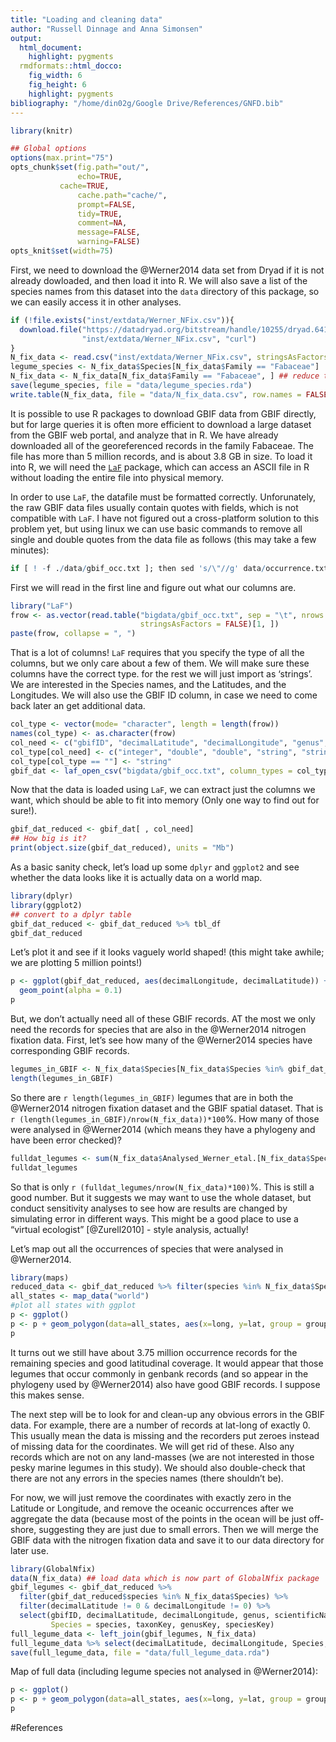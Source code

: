 ```yaml
---
title: "Loading and cleaning data"
author: "Russell Dinnage and Anna Simonsen"
output:
  html_document:
    highlight: pygments
  rmdformats::html_docco:
    fig_width: 6
    fig_height: 6
    highlight: pygments
bibliography: "/home/din02g/Google Drive/References/GNFD.bib"
---
```


```r
library(knitr)

## Global options
options(max.print="75")
opts_chunk$set(fig.path="out/",
               echo=TRUE,
	       cache=TRUE,
               cache.path="cache/",
               prompt=FALSE,
               tidy=TRUE,
               comment=NA,
               message=FALSE,
               warning=FALSE)
opts_knit$set(width=75)
```

First, we need to download the @Werner2014 data set from Dryad if it is not already dowloaded, and then load it into R. We will also save a list of the species names from this dataset into the `data` directory of this package, so we can easily access it in other analyses.

```r
if (!file.exists("inst/extdata/Werner_NFix.csv")){
  download.file("https://datadryad.org/bitstream/handle/10255/dryad.64120/Werner_NFix.csv",
                "inst/extdata/Werner_NFix.csv", "curl")
}
N_fix_data <- read.csv("inst/extdata/Werner_NFix.csv", stringsAsFactors = FALSE)
legume_species <- N_fix_data$Species[N_fix_data$Family == "Fabaceae"]
N_fix_data <- N_fix_data[N_fix_data$Family == "Fabaceae", ] ## reduce to just legumes
save(legume_species, file = "data/legume_species.rda")
write.table(N_fix_data, file = "data/N_fix_data.csv", row.names = FALSE, sep = ";")
```

It is possible to use R packages to download GBIF data from GBIF directly, but for large queries it is often more efficient to download a large dataset from the GBIF web portal, and analyze that in R. We have already downloaded all of the georeferenced records in the family Fabaceae. The file has more than 5 million records, and is about 3.8 GB in size. To load it into R, we will need the [`LaF`](http://cran.r-project.org/web/packages/LaF/index.html) package, which can access an ASCII file in R without loading the entire file into physical memory. 

In order to use `LaF`, the datafile must be formatted correctly. Unforunately, the raw GBIF data files usually contain quotes with fields, which is not compatible with `LaF`. I have not figured out a cross-platform solution to this problem yet, but using linux we can use basic commands to remove all single and double quotes from the data file as follows (this may take a few minutes):

```r
if [ ! -f ./data/gbif_occ.txt ]; then sed 's/\"//g' data/occurrence.txt > data/gbif_occ.txt; fi
```

First we will read in the first line and figure out what our columns are.

```r
library("LaF")
frow <- as.vector(read.table("bigdata/gbif_occ.txt", sep = "\t", nrows = 1,
                             stringsAsFactors = FALSE)[1, ])
paste(frow, collapse = ", ")
```

That is a lot of columns! `LaF` requires that you specify the type of all the columns, but we only care about a few of them. We will make sure these columns have the correct type. for the rest we will just import as 'strings'. We are interested in the Species names, and the Latitudes, and the Longitudes. We will also use the GBIF ID column, in case we need to come back later an get additional data.

```r
col_type <- vector(mode= "character", length = length(frow))
names(col_type) <- as.character(frow)
col_need <- c("gbifID", "decimalLatitude", "decimalLongitude", "genus", "scientificName", "species", "taxonKey", "genusKey", "speciesKey")
col_type[col_need] <- c("integer", "double", "double", "string", "string", "string", "integer", "integer", "integer")
col_type[col_type == ""] <- "string"
gbif_dat <- laf_open_csv("bigdata/gbif_occ.txt", column_types = col_type, column_names = as.character(frow), sep = "\t", skip = 1)
```

Now that the data is loaded using `LaF`, we can extract just the columns we want, which should be able to fit into memory (Only one way to find out for sure!).

```r
gbif_dat_reduced <- gbif_dat[ , col_need]
## How big is it?
print(object.size(gbif_dat_reduced), units = "Mb")
```

As a basic sanity check, let's load up some `dplyr` and `ggplot2` and see whether the data looks like it is actually data on a world map.

```r
library(dplyr)
library(ggplot2)
## convert to a dplyr table
gbif_dat_reduced <- gbif_dat_reduced %>% tbl_df
gbif_dat_reduced
```

Let's plot it and see if it looks vaguely world shaped! (this might take awhile; we are plotting 5 million points!)

```r
p <- ggplot(gbif_dat_reduced, aes(decimalLongitude, decimalLatitude)) + 
  geom_point(alpha = 0.1)
p
```

But, we don't actually need all of these GBIF records. AT the most we only need the records for species that are also in the @Werner2014 nitrogen fixation data. First, let's see how many of the @Werner2014 species have corresponding GBIF records.

```r
legumes_in_GBIF <- N_fix_data$Species[N_fix_data$Species %in% gbif_dat_reduced$species]
length(legumes_in_GBIF)
```

So there are `r length(legumes_in_GBIF)` legumes that are in both the @Werner2014 nitrogen fixation dataset and the GBIF spatial dataset. That is `r (length(legumes_in_GBIF)/nrow(N_fix_data))*100`%. How many of those were analysed in @Werner2014 (which means they have a phylogeny and have been error checked)?

```r
fulldat_legumes <- sum(N_fix_data$Analysed_Werner_etal.[N_fix_data$Species %in% gbif_dat_reduced$species] == "Analysed")
fulldat_legumes
```

So that is only `r (fulldat_legumes/nrow(N_fix_data)*100)`%. This is still a good number. But it suggests we may want to use the whole dataset, but conduct sensitivity analyses to see how are results are changed by simulating error in different ways. This might be a good place to use a "virtual ecologist" [@Zurell2010] - style analysis, actually!

Let's map out all the occurrences of species that were analysed in @Werner2014.

```r
library(maps)
reduced_data <- gbif_dat_reduced %>% filter(species %in% N_fix_data$Species[N_fix_data$Analysed_Werner_etal. == "Analysed"])
all_states <- map_data("world")
#plot all states with ggplot
p <- ggplot()
p <- p + geom_polygon(data=all_states, aes(x=long, y=lat, group = group),colour="white", fill="grey10") + geom_point(data = reduced_data, aes(decimalLongitude, decimalLatitude), alpha = 0.1, colour = "red", size = 0.5)
p
```

It turns out we still have about 3.75 million occurrence records for the remaining species and good latitudinal coverage. It would appear that those legumes that occur commonly in genbank records (and so appear in the phylogeny used by @Werner2014) also have good GBIF records. I suppose this makes sense.

The next step will be to look for and clean-up any obvious errors in the GBIF data. For example, there are a number of records at lat-long of exactly 0. This usually mean the data is missing and the recorders put zeroes instead of missing data for the coordinates. We will get rid of these. Also any records which are not on any land-masses (we are not interested in those pesky marine legumes in this study). We should also double-check that there are not any errors in the species names (there shouldn't be).

For now, we will just remove the coordinates with exactly zero in the Latitude or Longitude, and remove the oceanic occurrences after we aggregate the data (because most of the points in the ocean will be just off-shore, suggesting they are just due to small errors. Then we will merge the GBIF data with the nitrogen fixation data and save it to our data directory for later use.

```r
library(GlobalNfix)
data(N_fix_data) ## load data which is now part of GlobalNfix package
gbif_legumes <- gbif_dat_reduced %>%
  filter(gbif_dat_reduced$species %in% N_fix_data$Species) %>%
  filter(decimalLatitude != 0 & decimalLongitude != 0) %>%
  select(gbifID, decimalLatitude, decimalLongitude, genus, scientificName, 
         Species = species, taxonKey, genusKey, speciesKey)
full_legume_data <- left_join(gbif_legumes, N_fix_data)
full_legume_data %>% select(decimalLatitude, decimalLongitude, Species, Data_fixing)
save(full_legume_data, file = "data/full_legume_data.rda")
```

Map of full data (including legume species not analysed in @Werner2014):

```r
p <- ggplot()
p <- p + geom_polygon(data=all_states, aes(x=long, y=lat, group = group),colour="white", fill="grey10") + geom_point(data = full_legume_data, aes(decimalLongitude, decimalLatitude), alpha = 0.1, colour = "red", size = 0.5)
p
```

#References
